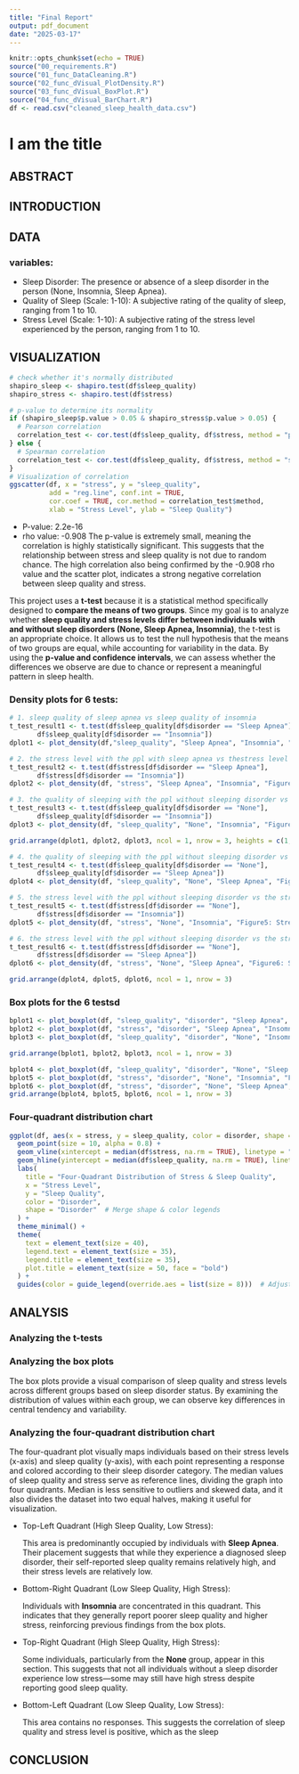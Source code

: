 ```yaml
---
title: "Final Report"
output: pdf_document
date: "2025-03-17"
---
```


```r
knitr::opts_chunk$set(echo = TRUE)
source("00_requirements.R")
source("01_func_DataCleaning.R")
source("02_func_dVisual_PlotDensity.R")
source("03_func_dVisual_BoxPlot.R")
source("04_func_dVisual_BarChart.R")
df <- read.csv("cleaned_sleep_health_data.csv")
```

# I am the title

## ABSTRACT

## INTRODUCTION

## DATA

### variables: 
- Sleep Disorder: The presence or absence of a sleep disorder in the person (None, Insomnia, Sleep Apnea).
- Quality of Sleep (Scale: 1-10): A subjective rating of the quality of sleep, ranging from 1 to 10.
- Stress Level (Scale: 1-10): A subjective rating of the stress level experienced by the person, ranging from 1 to 10.

## VISUALIZATION

```r
# check whether it's normally distributed
shapiro_sleep <- shapiro.test(df$sleep_quality)
shapiro_stress <- shapiro.test(df$stress)

# p-value to determine its normality
if (shapiro_sleep$p.value > 0.05 & shapiro_stress$p.value > 0.05) {
  # Pearson correlation
  correlation_test <- cor.test(df$sleep_quality, df$stress, method = "pearson")
} else {
  # Spearman correlation
  correlation_test <- cor.test(df$sleep_quality, df$stress, method = "spearman")
}
# Visualization of correlation
ggscatter(df, x = "stress", y = "sleep_quality",
          add = "reg.line", conf.int = TRUE, 
          cor.coef = TRUE, cor.method = correlation_test$method,
          xlab = "Stress Level", ylab = "Sleep Quality")
```
- P-value: 2.2e-16
- rho value:  -0.908
The p-value is extremely small, meaning the correlation is highly statistically significant. This suggests that the relationship between stress and sleep quality is not due to random chance. The high correlation also being confirmed by the -0.908 rho value and the scatter plot, indicates a strong negative correlation between sleep quality and stress. 

This project uses a **t-test** because it is a statistical method specifically designed to **compare the means of two groups**. Since my goal is to analyze whether **sleep quality and stress levels differ between individuals with and without sleep disorders (None, Sleep Apnea, Insomnia)**, the t-test is an appropriate choice. It allows us to test the null hypothesis that the means of two groups are equal, while accounting for variability in the data. By using the **p-value and confidence intervals**, we can assess whether the differences we observe are due to chance or represent a meaningful pattern in sleep health.

### Density plots for 6 tests:

```r
# 1. sleep quality of sleep apnea vs sleep quality of insomnia
t_test_result1 <- t.test(df$sleep_quality[df$disorder == "Sleep Apnea"],
       df$sleep_quality[df$disorder == "Insomnia"])
dplot1 <- plot_density(df,"sleep_quality", "Sleep Apnea", "Insomnia", "Figure1: Sleep Quality: Sleep Apnea vs. Insomnia")

# 2. the stress level with the ppl with sleep apnea vs thestress level with the ppl with insomnia
t_test_result2 <- t.test(df$stress[df$disorder == "Sleep Apnea"],
       df$stress[df$disorder == "Insomnia"])
dplot2 <- plot_density(df, "stress", "Sleep Apnea", "Insomnia", "Figure2: Stress Level: Sleep Apnea vs. Insomnia")

# 3. the quality of sleeping with the ppl without sleeping disorder vs the quality of sleeping with the ppl with insomnia 
t_test_result3 <- t.test(df$sleep_quality[df$disorder == "None"],
       df$sleep_quality[df$disorder == "Insomnia"])
dplot3 <- plot_density(df, "sleep_quality", "None", "Insomnia", "Figure3: Sleep Quality: No Disorder vs. Insomnia")

grid.arrange(dplot1, dplot2, dplot3, ncol = 1, nrow = 3, heights = c(1, 1, 1))
```

```r
# 4. the quality of sleeping with the ppl without sleeping disorder vs the quality of sleeping with the ppl with sleep apnea
t_test_result4 <- t.test(df$sleep_quality[df$disorder == "None"],
       df$sleep_quality[df$disorder == "Sleep Apnea"])
dplot4 <- plot_density(df, "sleep_quality", "None", "Sleep Apnea", "Figure4: Sleep Quality: No Disorder vs. Sleep Apnea")

# 5. the stress level with the ppl without sleeping disorder vs the stress levelwith the ppl with insomnia 
t_test_result5 <- t.test(df$stress[df$disorder == "None"],
       df$stress[df$disorder == "Insomnia"])
dplot5 <- plot_density(df, "stress", "None", "Insomnia", "Figure5: Stress Level: No Disorder vs. Insomnia")

# 6. the stress level with the ppl without sleeping disorder vs the stress levelwith the ppl with sleep apnea. 
t_test_result6 <- t.test(df$stress[df$disorder == "None"],
       df$stress[df$disorder == "Sleep Apnea"])
dplot6 <- plot_density(df, "stress", "None", "Sleep Apnea", "Figure6: Stress Level: No Disorder vs. Sleep Apnea")

grid.arrange(dplot4, dplot5, dplot6, ncol = 1, nrow = 3)

```

### Box plots for the 6 testsd

```r
bplot1 <- plot_boxplot(df, "sleep_quality", "disorder", "Sleep Apnea", "Insomnia", "Figure7: Sleep Quality: Sleep Apnea vs. Insomnia")
bplot2 <- plot_boxplot(df, "stress", "disorder", "Sleep Apnea", "Insomnia", "Figure8: Stress Level: Sleep Apnea vs. Insomnia")
bplot3 <- plot_boxplot(df, "sleep_quality", "disorder", "None", "Insomnia", "Figure9: Sleep Quality: No Disorder vs. Insomnia")

grid.arrange(bplot1, bplot2, bplot3, ncol = 1, nrow = 3)
```

```r
bplot4 <- plot_boxplot(df, "sleep_quality", "disorder", "None", "Sleep Apnea", "Figure10: Sleep Quality: No Disorder vs. Sleep Apnea")
bplot5 <- plot_boxplot(df, "stress", "disorder", "None", "Insomnia", "Figure11: Stress Level: No Disorder vs. Insomnia")
bplot6 <- plot_boxplot(df, "stress", "disorder", "None", "Sleep Apnea", "Figure12: Stress Level: No Disorder vs. Sleep Apnea")
grid.arrange(bplot4, bplot5, bplot6, ncol = 1, nrow = 3)
```


### Four-quadrant distribution chart

```r
ggplot(df, aes(x = stress, y = sleep_quality, color = disorder, shape = disorder)) +
  geom_point(size = 10, alpha = 0.8) +
  geom_vline(xintercept = median(df$stress, na.rm = TRUE), linetype = "dotted", color = "black", size = 1) +
  geom_hline(yintercept = median(df$sleep_quality, na.rm = TRUE), linetype = "dotted", color = "black", size = 1) +
  labs(
    title = "Four-Quadrant Distribution of Stress & Sleep Quality",
    x = "Stress Level",
    y = "Sleep Quality",
    color = "Disorder",
    shape = "Disorder"  # Merge shape & color legends
  ) +
  theme_minimal() +
  theme(
    text = element_text(size = 40),
    legend.text = element_text(size = 35),
    legend.title = element_text(size = 35),
    plot.title = element_text(size = 50, face = "bold")
  ) +
  guides(color = guide_legend(override.aes = list(size = 8)))  # Adjust legend size

```


## ANALYSIS
### Analyzing the t-tests
### Analyzing the box plots
The box plots provide a visual comparison of sleep quality and stress levels across different groups based on sleep disorder status. By examining the distribution of values within each group, we can observe key differences in central tendency and variability.


### Analyzing the four-quadrant distribution chart
The four-quadrant plot visually maps individuals based on their stress levels (x-axis) and sleep quality (y-axis), with each point representing a response and colored according to their sleep disorder category. The median values of sleep quality and stress serve as reference lines, dividing the graph into four quadrants. Median is less sensitive to outliers and skewed data, and it also divides the dataset into two equal halves, making it useful for visualization.

- Top-Left Quadrant (High Sleep Quality, Low Stress):

    This area is predominantly occupied by individuals with **Sleep Apnea**. Their placement suggests that while they experience a diagnosed sleep disorder, their self-reported sleep quality remains relatively high, and their stress levels are relatively low.
    
- Bottom-Right Quadrant (Low Sleep Quality, High Stress):

    Individuals with **Insomnia** are concentrated in this quadrant. This indicates that they generally report poorer sleep quality and higher stress, reinforcing previous findings from the box plots.
  
- Top-Right Quadrant (High Sleep Quality, High Stress):

    Some individuals, particularly from the **None** group, appear in this section. This suggests that not all individuals without a sleep disorder experience low stress—some may still have high stress despite reporting good sleep quality.

- Bottom-Left Quadrant (Low Sleep Quality, Low Stress): 

  This area contains no responses. This suggests the correlation of sleep quality and stress level is positive, which as the sleep

## CONCLUSION
